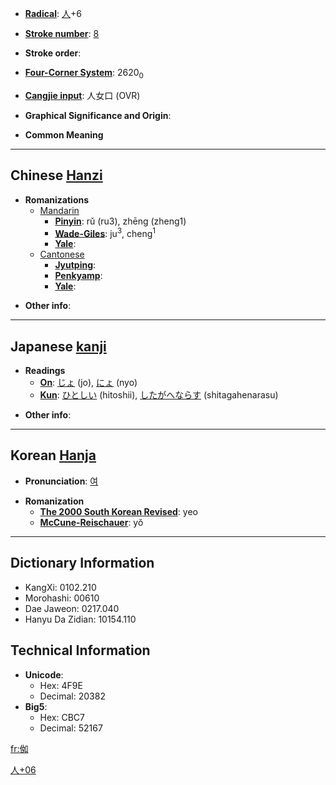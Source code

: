 * '''[[Wiktionary:Chinese radical index| Radical]]''': [[Wiktionary:Chinese radical index 人|人]]+6

* '''[[Wiktionary:Chinese total strokes index|Stroke number]]''': [[Wiktionary:Chinese total strokes index 8|8]]

* '''Stroke order''': 

* '''[[Wiktionary:Chinese four corner index|Four-Corner System]]''': 2620<sub>0</sub>

* '''[[Wiktionary:Chinese Cangjie index|Cangjie input]]''': 人女口 (OVR)

* '''Graphical Significance and Origin''': 

* '''Common Meaning'''

----

== Chinese [[Hanzi]] ==

* '''Romanizations'''
** [[Mandarin]]
*** '''[[Pinyin]]''': rǔ (ru3), zhēng (zheng1)
*** '''[[Wade-Giles]]''': ju<sup>3</sup>, cheng<sup>1</sup>
*** '''[[Yale]]''': 
**[[Cantonese]]
***'''[[Jyutping]]''':
***'''[[Penkyamp]]''': 
***'''[[Yale]]''': 

* '''Other info''': 

----

== Japanese [[kanji]] ==

* '''Readings'''
** '''[[On]]''': [[じょ]] (jo), [[にょ]] (nyo)
** '''[[Kun]]''': [[ひとしい]] (hitoshii), [[したがへならす]] (shitagahenarasu)

* '''Other info''':  

----

== Korean [[Hanja]] ==

* '''Pronunciation''': [[여]]

* '''Romanization'''
** '''[[The 2000 South Korean Revised Romanization|The 2000 South Korean Revised]]''': yeo
** '''[[McCune-Reischauer]]''': yŏ

----

== Dictionary Information ==

* KangXi: 0102.210
* Morohashi: 00610
* Dae Jaweon: 0217.040
* Hanyu Da Zidian: 10154.110

== Technical Information ==

* '''Unicode''':
** Hex: 4F9E
** Decimal: 20382
* '''Big5''':
** Hex: CBC7
** Decimal: 52167

[[Category:CJKV Character articles lacking a common meaning|人+06]]

[[fr:侞]]